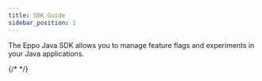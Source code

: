 ```yaml
---
title: SDK Guide
sidebar_position: 1
---
```


The Eppo Java SDK allows you to manage feature flags and experiments in your Java applications.

<div className="feature-card-container">
  <FeatureCard 
    title="SDK Quickstart" 
    description="Install the SDK and create a basic feature flag"
    link="/sdks/server-sdks/java/quickstart"
    iconSrc="/img/what-is-eppo/feature-flag.svg"
  />
  {/* <FeatureCard 
    title="API Reference"
    description="Reference for all SDK methods."
    link="https://github.com/Eppo-exp/java-server-sdk"
    iconSrc="/img/sdk-overviews/book-stack.svg"
  />
   */}
  <FeatureCard 
    title="Github"
    description="View the source code on Github."
    link="https://github.com/Eppo-exp/java-server-sdk"
    iconSrc="/img/sdk-overviews/github-mark.svg"
  />
</div> 